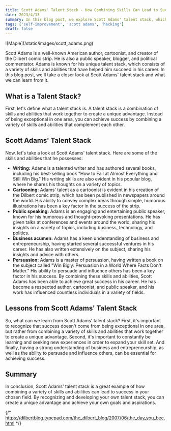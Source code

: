 ```yaml
---
title: Scott Adams' Talent Stack - How Combining Skills Can Lead to Success
date: 2023/4/13
summary: In this blog post, we explore Scott Adams' talent stack, which is a unique combination of skills and abilities that have helped him succeed in his career as an author, cartoonist, public speaker, blogger, and political commentator. By combining skills such as writing, cartooning, public speaking, business acumen, and persuasion, Adams has achieved great success in his career. The post discusses the importance of developing a talent stack and constantly learning to expand your skill set to create a unique advantage in your chosen field.
tags: ['self-improvement', 'scott adams', 'hacking']
draft: false
---
```


<div className="flex flex-wrap -mx-2 overflow-hidden xl:-mx-2">
  <div className="my-1 px-2 w-full overflow-hidden xl:my-1 xl:px-2 xl:w-1/2">
    ![Maple](/static/images/scott_adams.png)
  </div>
</div>

Scott Adams is a well-known American author, cartoonist, and creator of the Dilbert comic strip. He is also a public speaker, blogger, and political commentator. Adams is known for his unique talent stack, which consists of a variety of skills and abilities that have helped him succeed in his career. In this blog post, we'll take a closer look at Scott Adams' talent stack and what we can learn from it.

## What is a Talent Stack?

First, let's define what a talent stack is. A talent stack is a combination of skills and abilities that work together to create a unique advantage. Instead of being exceptional in one area, you can achieve success by combining a variety of skills and abilities that complement each other.

## Scott Adams' Talent Stack

Now, let's take a look at Scott Adams' talent stack. Here are some of the skills and abilities that he possesses:

- **Writing:** Adams is a talented writer and has authored several books, including his best-selling book "How to Fail at Almost Everything and Still Win Big." His writing skills are also evident in his popular blog, where he shares his thoughts on a variety of topics.
- **Cartooning:** Adams' talent as a cartoonist is evident in his creation of the Dilbert comic strip, which has been published in newspapers around the world. His ability to convey complex ideas through simple, humorous illustrations has been a key factor in the success of the strip.
- **Public speaking:** Adams is an engaging and entertaining public speaker, known for his humorous and thought-provoking presentations. He has given talks at conferences and events around the world, sharing his insights on a variety of topics, including business, technology, and politics.
- **Business acumen:** Adams has a keen understanding of business and entrepreneurship, having started several successful ventures in his career. He has also written extensively on the subject, sharing his insights and advice with others.
- **Persuasion:** Adams is a master of persuasion, having written a book on the subject called "Win Bigly: Persuasion in a World Where Facts Don't Matter." His ability to persuade and influence others has been a key factor in his success.
  By combining these skills and abilities, Scott Adams has been able to achieve great success in his career. He has become a respected author, cartoonist, and public speaker, and his work has influenced countless individuals in a variety of fields.

## Lessons from Scott Adams' Talent Stack

So, what can we learn from Scott Adams' talent stack? First, it's important to recognize that success doesn't come from being exceptional in one area, but rather from combining a variety of skills and abilities that work together to create a unique advantage. Second, it's important to constantly be learning and seeking new experiences in order to expand your skill set. And finally, having a strong understanding of business and entrepreneurship, as well as the ability to persuade and influence others, can be essential for achieving success.

## Summary

In conclusion, Scott Adams' talent stack is a great example of how combining a variety of skills and abilities can lead to success in your chosen field. By recognizing and developing your own talent stack, you can create a unique advantage and achieve your own goals and aspirations.

{/* https://dilbertblog.typepad.com/the_dilbert_blog/2007/06/the_day_you_bec.html */}
